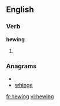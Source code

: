 ==English==
===Verb===
'''hewing'''
# {{present participle of|[[hew]]}}

===Anagrams===
* {{alphagram|eghinw}}
* [[whinge#English|whinge]]

[[fr:hewing]]
[[vi:hewing]]